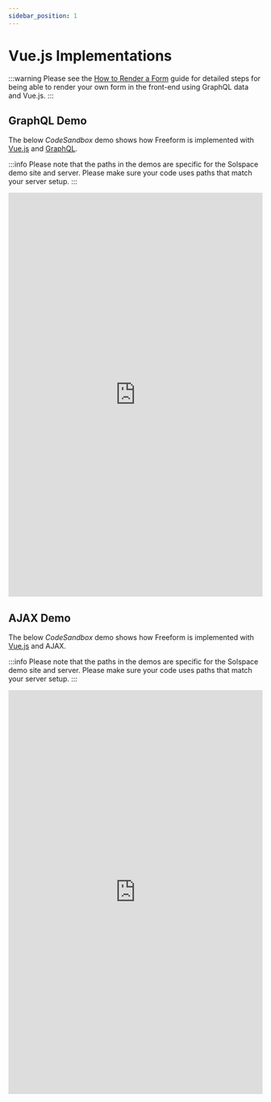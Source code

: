```yaml
---
sidebar_position: 1
---
```



# Vue.js Implementations

:::warning
Please see the [How to Render a Form](../../headless/graphql.mdx#how-to-render-a-form) guide for detailed steps for being able to render your own form in the front-end using GraphQL data and Vue.js.
:::

## GraphQL Demo<BadgeGroup><Badge type="lite" text="Lite" /><Badge type="pro" text="Pro" /></BadgeGroup>

The below _CodeSandbox_ demo shows how Freeform is implemented with [Vue.js](https://vuejs.org/) and [GraphQL](../../headless/graphql.mdx).

:::info
Please note that the paths in the demos are specific for the Solspace demo site and server. Please make sure your code uses paths that match your server setup.
:::

<iframe
  title="Vue.js + GraphQL CodeSandbox Demo"
  id="codesandbox-graphql"
  src="https://codesandbox.io/p/github/solspace/craft-freeform-demo-vuejs-graphql/"
  scrolling="yes"
  height="800px"
  width="100%"
  class="app-demo"
  frameborder="0"
></iframe>

## AJAX Demo

The below _CodeSandbox_ demo shows how Freeform is implemented with [Vue.js](https://vuejs.org/) and AJAX.

:::info
Please note that the paths in the demos are specific for the Solspace demo site and server. Please make sure your code uses paths that match your server setup.
:::

<iframe
  title="Vue.js + AJAX CodeSandbox Demo"
  id="codesandbox-ajax"
  src="https://codesandbox.io/p/github/solspace/craft-freeform-demo-vuejs-ajax/"
  scrolling="yes"
  height="800px"
  width="100%"
  class="app-demo"
  frameborder="0"
></iframe>
